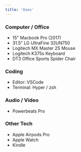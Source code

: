 ```yaml
---
title: 'Uses'
---
```


### Computer / Office

- 15" Macbook Pro (2017)
- 31.5" LG UltraFine 32UN750
- Logitech MX Master 2S Mouse
- Logitech K375s Keyboard
- DT3 Office Sports Spider Chair

### Coding

- Editor: VSCode
- Terminal: Hyper / zsh

### Audio / Video

- Powerbeats Pro

### Other Tech

- Apple Airpods Pro
- Apple Watch
- Kindle
